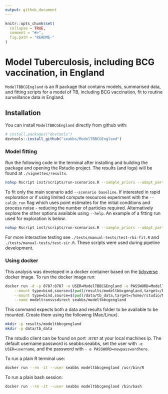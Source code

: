 ```yaml
---
output: github_document
---
```


```r
knitr::opts_chunk$set(
  collapse = TRUE,
  comment = "#>",
  fig.path = "README-"
)
```

# Model Tuberculosis, including BCG vaccination, in England

`ModelTBBCGEngland` is an R package that contains models, summarised data, and fitting scripts for a model of TB, including BCG vaccination, fit to routine surveillance data in England.

## Installation

You can install `ModelTBBCGEngland` directly from github with:

```r
# install.packages("devtools")
devtools::install_github("seabbs/ModelTBBCGEngland")
```

### Model fitting

Run the following code in the terminal after installing and building the package and  opening the Rstudio project. The results (and logs) will be found at `./vignettes/results`.

```bash
nohup Rscript inst/scripts/run-scenarios.R --sample_priors --adapt_part --fit --reports
```

To fit only the main scenario add `--scenario baseline`. If interested in rapid exploration or if using limited compute resources experiment with the `--calib_run` flag which uses point estimates for the initial conditions and process noise - reducing the number of particles required. Alternatively explore the other options available using `--help`. An example of a fitting run used for exploration is below.

```bash
nohup Rscript inst/scripts/run-scenarios.R --sample_priors --adapt_part --fit --reports --cores 16 --calib_run --scenario transmission_varies_all
```

For more interactive testing see `./tests/manual-tests/test-rbi-fit.R` and `./tests/manual-tests/test-sir.R`. These scripts were used during pipeline development.

### Using docker

This analysis was developed in a docker container based on the [tidyverse](https://hub.docker.com/r/rocker/tidyverse/) docker image. To run the docker image run:

```bash
docker run -d -p 8787:8787 -e USER=ModelTBBCGEngland -e PASSWORD=ModelTBBCGEngland \
    --mount type=bind,source=$(pwd)/results/modeltbbcgengland,target=/home/rstudio/ModelTBBCGEngland/vignettes/results \
    --mount type=bind,source=$(pwd)/data/tb_data,target=/home/rstudio/ModelTBBCGEngland/data-raw/tb_data \
    --name modeltransvsdirect seabbs/modeltbbcgengland
```

This command expects both a data and results folder to be available to be mounted. Create them using the following (Mac/Linux).

```bash
mkdir -p results/modeltbbcgengland
mkdir -p data/tb_data
```

The rstudio client can be found on port `:8787` at your local machines ip. The default username:password is seabbs:seabbs, set the user with `-e USER=username`, and the password with ` - e PASSWORD=newpasswordhere`. 

To run a plain R terminal use:

```bash
docker run --rm -it --user seabbs modeltbbcgengland /usr/bin/R
```

To run a plain bash session:

```bash
docker run --rm -it --user seabbs modeltbbcgengland /bin/bash
```
